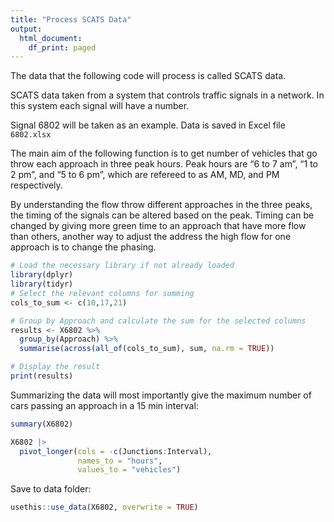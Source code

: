 ```yaml
---
title: "Process SCATS Data"
output:
  html_document:
    df_print: paged
---
```


The data that the following code will process is called SCATS data. 

SCATS data taken from a system that controls traffic signals in a network. In this system each signal will have a number.

Signal 6802 will be taken as an example. Data is saved in Excel file `6802.xlsx`

The main aim of the following function is to get number of vehicles that go throw each approach in three peak hours.
Peak hours are "6 to 7 am", "1 to 2 pm", and "5 to 6 pm", which are refereed to as AM, MD, and PM respectively.

By understanding the flow throw different approaches in the three peaks, the timing of the signals can be altered based on the peak.
Timing can be changed by giving more green time to an approach that have more flow than others, another way to adjust the address the high flow for one approach is to change the phasing. 

```r
# Load the necessary library if not already loaded
library(dplyr)
library(tidyr)
# Select the relevant columns for summing
cols_to_sum <- c(10,17,21)

# Group by Approach and calculate the sum for the selected columns
results <- X6802 %>%
  group_by(Approach) %>%
  summarise(across(all_of(cols_to_sum), sum, na.rm = TRUE))

# Display the result
print(results)
```

Summarizing the data will most importantly give the maximum number of cars passing an approach in a 15 min interval:
```r
summary(X6802)
```

```r
X6802 |>
  pivot_longer(cols = -c(Junctions:Interval),
               names_to = "hours",
               values_to = "vehicles")
```


Save to data folder:
```r
usethis::use_data(X6802, overwrite = TRUE)
```

